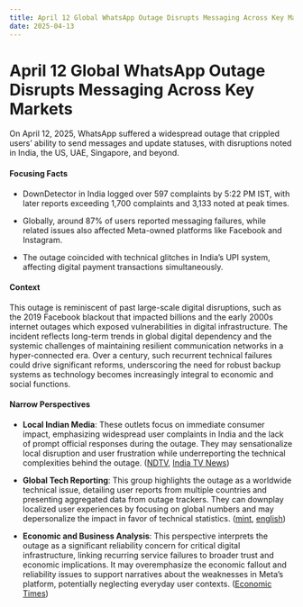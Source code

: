 ```yaml
---
title: April 12 Global WhatsApp Outage Disrupts Messaging Across Key Markets
date: 2025-04-13
---
```


# April 12 Global WhatsApp Outage Disrupts Messaging Across Key Markets

On April 12, 2025, WhatsApp suffered a widespread outage that crippled users’ ability to send messages and update statuses, with disruptions noted in India, the US, UAE, Singapore, and beyond.

#### Focusing Facts

- DownDetector in India logged over 597 complaints by 5:22 PM IST, with later reports exceeding 1,700 complaints and 3,133 noted at peak times.

- Globally, around 87% of users reported messaging failures, while related issues also affected Meta-owned platforms like Facebook and Instagram.

- The outage coincided with technical glitches in India’s UPI system, affecting digital payment transactions simultaneously.

#### Context

This outage is reminiscent of past large-scale digital disruptions, such as the 2019 Facebook blackout that impacted billions and the early 2000s internet outages which exposed vulnerabilities in digital infrastructure. The incident reflects long-term trends in global digital dependency and the systemic challenges of maintaining resilient communication networks in a hyper-connected era. Over a century, such recurrent technical failures could drive significant reforms, underscoring the need for robust backup systems as technology becomes increasingly integral to economic and social functions.

#### Narrow Perspectives

- **Local Indian Media**: These outlets focus on immediate consumer impact, emphasizing widespread user complaints in India and the lack of prompt official responses during the outage. They may sensationalize local disruption and user frustration while underreporting the technical complexities behind the outage. ([NDTV](https://www.ndtv.com/world-news/whatsapp-down-in-india-many-users-say-unable-to-send-messages-upload-status-instagram-facebook-outage-8148449), [India TV News](https://www.indiatvnews.com/technology/news/whatsapp-down-users-report-issues-with-status-updates-messaging-2025-04-12-985229))

- **Global Tech Reporting**: This group highlights the outage as a worldwide technical issue, detailing user reports from multiple countries and presenting aggregated data from outage trackers. They can downplay localized user experiences by focusing on global numbers and may depersonalize the impact in favor of technical statistics. ([mint](https://www.livemint.com/technology/tech-news/whatsapp-down-for-several-users-globally-india-report-problem-with-app-sending-messages-11744466365049.html), [english](https://news.abplive.com/technology/whatsapp-suffers-global-outage-users-report-messaging-disruption-and-app-glitches-1764824))

- **Economic and Business Analysis**: This perspective interprets the outage as a significant reliability concern for critical digital infrastructure, linking recurring service failures to broader trust and economic implications. It may overemphasize the economic fallout and reliability issues to support narratives about the weaknesses in Meta’s platform, potentially neglecting everyday user contexts. ([Economic Times](https://economictimes.indiatimes.com/tech/technology/whatsapp-faces-outage-for-the-second-time-netizens-react/articleshow/120233309.cms))
